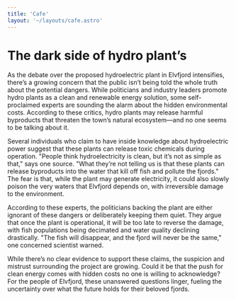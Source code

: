 ```yaml
---
title: 'Cafe'
layout: '~/layouts/cafe.astro'
---
```


# The dark side of hydro plant’s
As the debate over the proposed hydroelectric plant in Elvfjord intensifies, there’s a growing concern that the public isn’t being told the whole truth about the potential dangers. While politicians and industry leaders promote hydro plants as a clean and renewable energy solution, some self-proclaimed experts are sounding the alarm about the hidden environmental costs. According to these critics, hydro plants may release harmful byproducts that threaten the town’s natural ecosystem—and no one seems to be talking about it.

Several individuals who claim to have inside knowledge about hydroelectric power suggest that these plants can release toxic chemicals during operation. "People think hydroelectricity is clean, but it’s not as simple as that," says one source. "What they’re not telling us is that these plants can release byproducts into the water that kill off fish and pollute the fjords." The fear is that, while the plant may generate electricity, it could also slowly poison the very waters that Elvfjord depends on, with irreversible damage to the environment.

According to these experts, the politicians backing the plant are either ignorant of these dangers or deliberately keeping them quiet. They argue that once the plant is operational, it will be too late to reverse the damage, with fish populations being decimated and water quality declining drastically. "The fish will disappear, and the fjord will never be the same," one concerned scientist warned.

While there’s no clear evidence to support these claims, the suspicion and mistrust surrounding the project are growing. Could it be that the push for clean energy comes with hidden costs no one is willing to acknowledge? For the people of Elvfjord, these unanswered questions linger, fueling the uncertainty over what the future holds for their beloved fjords.